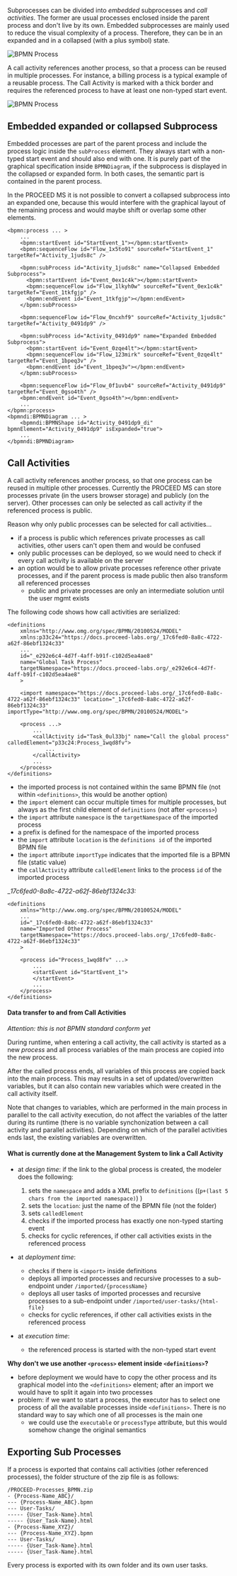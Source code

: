 Subprocesses can be divided into _embedded_ subprocesses and _call activities_.
The former are usual processes enclosed inside the parent process and don't live by its own.
Embedded subprocesses are mainly used to reduce the visual complexity of a process.
Therefore, they can be in an expanded and in a collapsed (with a plus symbol) state.

![BPMN Process](/images/bpmn/BPMN_embedded_subprocesses.png?width=700px)

A call activity references another process, so that a process can be reused in multiple processes.
For instance, a billing process is a typical example of a reusable process.
The Call Activity is marked with a thick border and requires the referenced process to have at least one non-typed start event.

![BPMN Process](/images/bpmn/callactivity.png?width=400px)

## Embedded expanded or collapsed Subprocess

Embedded processes are part of the parent process and include the process logic inside the `subProcess` element.
They always start with a non-typed start event and should also end with one.
It is purely part of the graphical specification inside `BPMNDiagram`, if the subprocess is displayed in the collapsed or expanded form.
In both cases, the semantic part is contained in the parent process.

In the PROCEED MS it is not possible to convert a collapsed subprocess into an expanded one, because this would interfere with the graphical layout of the remaining process and would maybe shift or overlap some other elements.

```
<bpmn:process ... >
    ...
    <bpmn:startEvent id="StartEvent_1"></bpmn:startEvent>
    <bpmn:sequenceFlow id="Flow_1x5to91" sourceRef="StartEvent_1" targetRef="Activity_1juds8c" />

    <bpmn:subProcess id="Activity_1juds8c" name="Collapsed Embedded Subprocess">
      <bpmn:startEvent id="Event_0ex1c4k"></bpmn:startEvent>
      <bpmn:sequenceFlow id="Flow_1lkyh0w" sourceRef="Event_0ex1c4k" targetRef="Event_1tkfgjp" />
      <bpmn:endEvent id="Event_1tkfgjp"></bpmn:endEvent>
    </bpmn:subProcess>

    <bpmn:sequenceFlow id="Flow_0ncxhf9" sourceRef="Activity_1juds8c" targetRef="Activity_0491dp9" />

    <bpmn:subProcess id="Activity_0491dp9" name="Expanded Embedded Subprocess">
      <bpmn:startEvent id="Event_0zqe4lt"></bpmn:startEvent>
      <bpmn:sequenceFlow id="Flow_123mirk" sourceRef="Event_0zqe4lt" targetRef="Event_1bpeq3v" />
      <bpmn:endEvent id="Event_1bpeq3v"></bpmn:endEvent>
    </bpmn:subProcess>

    <bpmn:sequenceFlow id="Flow_0f1uvb4" sourceRef="Activity_0491dp9" targetRef="Event_0gso4th" />
    <bpmn:endEvent id="Event_0gso4th"></bpmn:endEvent>
    ...
</bpmn:process>
<bpmndi:BPMNDiagram ... >
    <bpmndi:BPMNShape id="Activity_0491dp9_di" bpmnElement="Activity_0491dp9" isExpanded="true">
    ...
</bpmndi:BPMNDiagram>
```

## Call Activities

A call activity references another process, so that one process can be reused in multiple other processes.
Currently the PROCEED MS can store processes private (in the users browser storage) and publicly (on the server).
Other processes can only be selected as call activity if the referenced process is public.

Reason why only public processes can be selected for call activities...

- if a process is public which references private processes as call activities, other users can't open them and would be confused
- only public processes can be deployed, so we would need to check if every call activity is available on the server
- an option would be to allow private processes reference other private processes, and if the parent process is made public then also transform all referenced processes
  - public and private processes are only an intermediate solution until the user mgmt exists

The following code shows how call activities are serialized:

```
<definitions
    xmlns="http://www.omg.org/spec/BPMN/20100524/MODEL"
    xmlns:p33c24="https://docs.proceed-labs.org/_17c6fed0-8a8c-4722-a62f-86ebf1324c33"
    ...
    id="_e292e6c4-4d7f-4aff-b91f-c102d5ea4ae8"
    name="Global Task Process"
    targetNamespace="https://docs.proceed-labs.org/_e292e6c4-4d7f-4aff-b91f-c102d5ea4ae8"
    >

    <import namespace="https://docs.proceed-labs.org/_17c6fed0-8a8c-4722-a62f-86ebf1324c33" location="_17c6fed0-8a8c-4722-a62f-86ebf1324c33" importType="http://www.omg.org/spec/BPMN/20100524/MODEL">

    <process ...>
        ...
        <callActivity id="Task_0ul33bj" name="Call the global process" calledElement="p33c24:Process_1wqd8fv">
            ...
        </callActivity>
        ...
    </process>
</definitions>
```

- the imported process is not contained within the same BPMN file (not within `<definitions>`, this would be another option)
- the `import` element can occur multiple times for multiple processes, but always as the first child element of `definitions` (not after `<process>`)
- the `import` attribute `namespace` is the `targetNamespace` of the imported process
- a prefix is defined for the namespace of the imported process
- the `import` attribute `location` is the `definitions id` of the imported BPMN file
- the `import` attribute `importType` indicates that the imported file is a BPMN file (static value)
- the `callActivity` attribute `calledElement` links to the process `id` of the imported process

\__17c6fed0-8a8c-4722-a62f-86ebf1324c33:_

```
<definitions
    xmlns="http://www.omg.org/spec/BPMN/20100524/MODEL"
    ...
    id="_17c6fed0-8a8c-4722-a62f-86ebf1324c33"
    name="Imported Other Process"
    targetNamespace="https://docs.proceed-labs.org/_17c6fed0-8a8c-4722-a62f-86ebf1324c33"
    >

    <process id="Process_1wqd8fv" ...>
        ...
        <startEvent id="StartEvent_1">
        </startEvent>
        ...
    </process>
</definitions>
```

#### Data transfer to and from Call Activities

_Attention: this is not BPMN standard conform yet_

During runtime, when entering a call activity, the call activity is started as a new _process_ and
all process variables of the main process are copied into the new process.

After the called process ends, all variables of this process are copied back into the main process.
This may results in a set of updated/overwritten variables, but it can also contain new variables which were created in the call activity itself.

Note that changes to variables, which are performed in the main process in parallel to the call activity execution, do not affect the variables of the latter during its runtime (there is no variable synchonization between a call activity and parallel activities). Depending on which of the parallel activities ends last, the existing variables are overwritten.

#### What is currently done at the Management System to link a Call Activity

- at _design time_: if the link to the global process is created, the modeler does the following:

  1. sets the `namespace` and adds a XML prefix to `definitions` ((`p+(last 5 chars from the imported namespace)`) )
  2. sets the `location`: just the name of the BPMN file (not the folder)
  3. sets `calledElement`
  4. checks if the imported process has exactly one non-typed starting event
  5. checks for cyclic references, if other call activities exists in the referenced process

- at _deployment time_:

  - checks if there is `<import>` inside definitions
  - deploys all imported processes and recursive processes to a sub-endpoint under `/imported/{processName}`
  - deploys all user tasks of imported processes and recursive processes to a sub-endpoint under `/imported/user-tasks/{html-file}`
  - checks for cyclic references, if other call activities exists in the referenced process

- at _execution time_:
  - the referenced process is started with the non-typed start event

**Why don't we use another `<process>` element inside `<definitions>`?**

- before deployment we would have to copy the other process and its graphical model into the `<definitions>` element; after an import we would have to split it again into two processes
- problem: if we want to start a process, the executor has to select one process of all the available processes inside `<definitions>`. There is no standard way to say which one of all processes is the main one
  - we could use the `executable` or `processType` attribute, but this would somehow change the original semantics

## Exporting Sub Processes

If a process is exported that contains call activities (other referenced processes), the folder structure of the zip file is as follows:

```
/PROCEED-Processes_BPMN.zip
- {Process-Name_ABC}/
--- {Process-Name_ABC}.bpmn
--- User-Tasks/
----- {User_Task-Name}.html
----- {User_Task-Name}.html
- {Process-Name_XYZ}/
--- {Process-Name_XYZ}.bpmn
--- User-Tasks/
----- {User_Task-Name}.html
----- {User_Task-Name}.html
```

Every process is exported with its own folder and its own user tasks.

